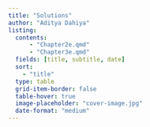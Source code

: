 ```yaml
---
title: "Solutions"
author: "Aditya Dahiya"
listing:
  contents:
      - "Chapter2e.qmd"
      - "Chapter3e.qmd"
  fields: [title, subtitle, date]
  sort: 
    - "title"
  type: table
  grid-item-border: false
  table-hover: true
  image-placeholder: "cover-image.jpg"
  date-format: "medium"
---
```

